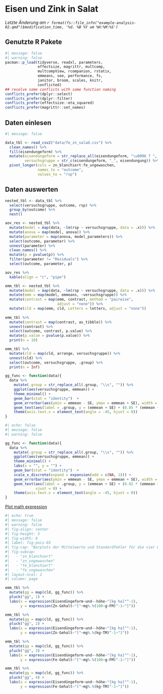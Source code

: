 # Eisen und Zink in Salat  {#sec-app-fe-zn}

*Letzte Änderung am `r format(fs::file_info("example-analysis-02.qmd")$modification_time, '%d. %B %Y um %H:%M:%S')`*

::: callout-note
## Genutzte R Pakete
```r
#| message: false
#| warning: false
pacman::p_load(tidyverse, readxl, parameters,
               effectsize, magrittr, multcomp,
               multcompView, rcompanion, rstatix,
               emmeans, see, performance, fs,
               janitor, broom, scales, knitr,
               conflicted)
## resolve some conflicts with same function naming
conflicts_prefer(dplyr::select)
conflicts_prefer(dplyr::filter)
conflicts_prefer(effectsize::eta_squared)
conflicts_prefer(magrittr::set_names)
```
:::

## Daten einlesen

```r
#| message: false

data_tbl <- read_csv2("data/fe_zn_salad.csv") %>% 
  clean_names() %>% 
  fill(eisendungeform) %>% 
  mutate(eisendungeform = str_replace_all(eisendungeform, "\u0096 7 ", ""),
         versuchsgruppe = str_c(eisendungeform, "_", eisendungung)) %>% 
  pivot_longer(cols = zn_blanchiert:fe_ungewaschen,
               names_to = "outcome",
               values_to = "rsp")

```

## Daten auswerten

```r

nested_tbl <- data_tbl %>% 
  select(versuchsgruppe, outcome, rsp) %>% 
  group_by(outcome) %>% 
  nest() 

aov_res <- nested_tbl %>% 
  mutate(model = map(data, ~lm(rsp ~ versuchsgruppe, data = .x))) %>% 
  mutate(anova = map(model, anova)) %>% 
  mutate(parameter = map(anova, model_parameters)) %>% 
  select(outcome, parameter) %>% 
  unnest(parameter) %>% 
  clean_names() %>% 
  mutate(p = pvalue(p)) %>% 
  filter(parameter != "Residuals") %>% 
  select(outcome, parameter, p)

aov_res %>% 
  kable(align = "c", "pipe")

emm_tbl <- nested_tbl %>% 
  mutate(model = map(data, ~lm(rsp ~ versuchsgruppe, data = .x))) %>% 
  mutate(emm = map(model, emmeans, ~versuchsgruppe)) %>% 
  mutate(contrast = map(emm, contrast, method = "pairwise", 
                        adjust = "none")) %>% 
  mutate(cld = map(emm, cld, Letters = letters, adjust = "none"))
  
emm_tbl %>% 
  mutate(contrast = map(contrast, as_tibble)) %>% 
  unnest(contrast) %>% 
  select(outcome, contrast, p.value) %>% 
  mutate(p.value = pvalue(p.value)) %>% 
  print(n = 10)

emm_tbl %>% 
  mutate(cld = map(cld, arrange, versuchsgruppe)) %>% 
  unnest(cld) %>% 
  select(outcome, versuchsgruppe, .group) %>% 
  print(n = Inf)

gg_func <- function(data){
  data %>% 
    mutate(.group = str_replace_all(.group, "\\s", "")) %>% 
    ggplot(aes(versuchsgruppe, emmean)) +
    theme_minimal() +
    geom_bar(stat = "identity")  +
    geom_errorbar(aes(ymin = emmean - SE, ymax = emmean + SE), width = 0.2) +
    geom_text(aes(label = .group, y = (emmean + SE) + (0.05 * (emmean + SE)))) +
    theme(axis.text.x = element_text(angle = -45, hjust = 0))
}

```



```r
#| echo: false
#| message: false
#| warning: false

gg_func <- function(data){
  data %>% 
    mutate(.group = str_replace_all(.group, "\\s", "")) %>% 
    ggplot(aes(versuchsgruppe, emmean)) +
    theme_minimal() +
    labs(x = "", y = "") +
    geom_bar(stat = "identity")  +
    scale_x_discrete(expand = expansion(add = c(NA, 1))) +
    geom_errorbar(aes(ymin = emmean - SE, ymax = emmean + SE), width = 0.2) +
    geom_text(aes(label = .group, y = (emmean + SE) + (0.02 * (emmean + SE))),
              vjust = 0) +
    theme(axis.text.x = element_text(angle = -45, hjust = 0))
}

```

[Plot math expression](https://stat.ethz.ch/R-manual/R-patched/library/grDevices/html/plotmath.html)

```r
#| echo: true
#| message: false
#| warning: false
#| fig-align: center
#| fig-height: 5
#| fig-width: 6
#| label: fig-pois-03
#| fig-cap: "Barplots der Mittelwerte und Standardfehler für die vier Outcomes."
#| fig-subcap: 
#|   - "zn_blanchiert"
#|   - "zn_ungewaschen"
#|   - "fe_blanchiert"
#|   - "fe_ungewaschen"
#| layout-ncol: 2 
#| column: page

emm_tbl %>% 
  mutate(gg = map(cld, gg_func)) %>% 
  pluck("gg", 1) +
  labs(x = expression(Eisendüngeform~und~-höhe~"[kg ha]"^-1),
       y = expression(Zn-Gehalt~"["~mg%.%(100~g~FM)^-1~"]"))

emm_tbl %>% 
  mutate(gg = map(cld, gg_func)) %>% 
  pluck("gg", 2) +
  labs(x = expression(Eisendüngeform~und~-höhe~"[kg ha]"^-1),
       y = expression(Zn-Gehalt~"["~mg%.%(kg~TM)^-1~"]"))

emm_tbl %>% 
  mutate(gg = map(cld, gg_func)) %>% 
  pluck("gg", 3) +
  labs(x = expression(Eisendüngeform~und~-höhe~"[kg ha]"^-1),
       y = expression(Fe-Gehalt~"["~mg%.%(100~g~FM)^-1~"]"))

emm_tbl %>% 
  mutate(gg = map(cld, gg_func)) %>% 
  pluck("gg", 4) +
  labs(x = expression(Eisendüngeform~und~-höhe~"[kg ha]"^-1),
       y = expression(Fe-Gehalt~"["~mg%.%(kg~TM)^-1~"]"))
```
